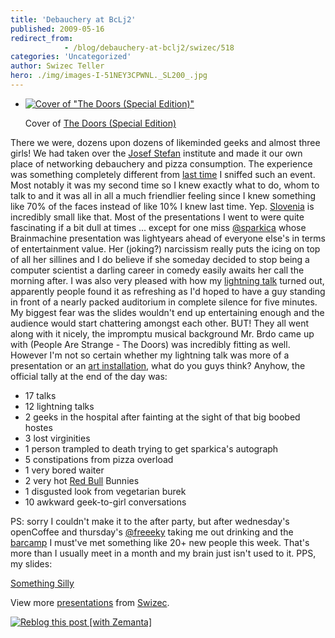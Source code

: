 ```yaml
---
title: 'Debauchery at BcLj2'
published: 2009-05-16
redirect_from: 
            - /blog/debauchery-at-bclj2/swizec/518
categories: 'Uncategorized'
author: Swizec Teller
hero: ./img/images-I-51NEY3CPWNL._SL200_.jpg
---
```

- [![Cover of "The Doors (Special Edition)"](./img/images-I-51NEY3CPWNL._SL200_.jpg 'Cover of "The Doors (Special Edition)"')](http://www.amazon.com/Doors-Special-Gretchen-Becker/dp/B00005NB8K%3FSubscriptionId%3D0G81C5DAZ03ZR9WH9X82%26tag%3Dzemanta-20%26linkCode%3Dxm2%26camp%3D2025%26creative%3D165953%26creativeASIN%3DB00005NB8K)

  Cover of [The Doors (Special Edition)](http://www.amazon.com/Doors-Special-Gretchen-Becker/dp/B00005NB8K%3FSubscriptionId%3D0G81C5DAZ03ZR9WH9X82%26tag%3Dzemanta-20%26linkCode%3Dxm2%26camp%3D2025%26creative%3D165953%26creativeASIN%3DB00005NB8K)

There we were, dozens upon dozens of likeminded geeks and almost three girls! We had taken over the [Josef Stefan](http://en.wikipedia.org/wiki/Joseph_Stefan "Joseph Stefan") institute and made it our own place of networking debauchery and pizza consumption. The experience was something completely different from [last time](http://swizec.com/blog/my-barcamp-ljubljana-report/swizec/16) I sniffed such an event. Most notably it was my second time so I knew exactly what to do, whom to talk to and it was all in all a much friendlier feeling since I knew something like 70% of the faces instead of like 10% I knew last time. Yep. [Slovenia](<http://maps.google.com/maps?ll=46.05,14.5&spn=10.0,10.0&q=46.05,14.5 (Slovenia)&t=h> "Slovenia") is incredibly small like that. Most of the presentations I went to were quite fascinating if a bit dull at times ... except for one miss [@sparkica](http://twitter.com/sparkica) whose Brainmachine presentation was lightyears ahead of everyone else's in terms of entertainment value. Her (joking?) narcissism really puts the icing on top of all her sillines and I do believe if she someday decided to stop being a computer scientist a darling career in comedy easily awaits her call the morning after. I was also very pleased with how my [lightning talk](http://en.wikipedia.org/wiki/Lightning_Talk "Lightning Talk") turned out, apparently people found it as refreshing as I'd hoped to have a guy standing in front of a nearly packed auditorium in complete silence for five minutes. My biggest fear was the slides wouldn't end up entertaining enough and the audience would start chattering amongst each other. BUT! They all went along with it nicely, the impromptu musical background Mr. Brdo came up with (People Are Strange - The Doors) was incredibly fitting as well. However I'm not so certain whether my lightning talk was more of a presentation or an [art installation](http://en.wikipedia.org/wiki/Installation_art "Installation art"), what do you guys think? Anyhow, the official tally at the end of the day was:

- 17 talks
- 12 lightning talks
- 2 geeks in the hospital after fainting at the sight of that big boobed hostes
- 3 lost virginities
- 1 person trampled to death trying to get sparkica's autograph
- 5 constipations from pizza overload
- 1 very bored waiter
- 2 very hot [Red Bull](http://en.wikipedia.org/wiki/Red_Bull "Red Bull") Bunnies
- 1 disgusted look from vegetarian burek
- 10 awkward geek-to-girl conversations

PS: sorry I couldn't make it to the after party, but after wednesday's openCoffee and thursday's [@freeeky](http://twitter.com/freeeky) taking me out drinking and the [barcamp](http://barcamp.org/ "BarCamp") I must've met something like 20+ new people this week. That's more than I usually meet in a month and my brain just isn't used to it. PPS, my slides:

[Something Silly](http://www.slideshare.net/Swizec/something-silly?type=presentation "Something Silly")

View more [presentations](http://www.slideshare.net/) from [Swizec](http://www.slideshare.net/Swizec).

[![Reblog this post \[with Zemanta\]](http://img.zemanta.com/reblog_e.png?x-id=81f04b92-4a50-4c6b-b28d-9fe5a1822eac)](http://reblog.zemanta.com/zemified/81f04b92-4a50-4c6b-b28d-9fe5a1822eac/ "Reblog this post \[with Zemanta]")